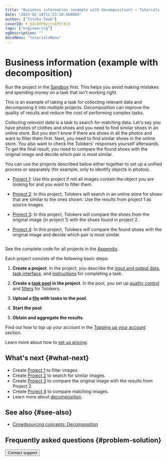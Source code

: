 ```yaml
---
title: "Business information (example with decomposition) — Tutorials | Toloka documentation"
date: "2023-02-14T11:23:10.508084"
author: ["Toloka Team"]
coverId: F_bIcOYF9yjrxkPZrXc3
tags: ["engineering"]
ogDescription: ""
docsMenu: "tutorialsMenu"
---
```



# Business information (example with decomposition)

<Note mode="tip" title="Tip">

Run the project in the [Sandbox](https://sandbox.toloka.yandex.com/for-requesters) first. This helps you avoid making mistakes and spending money on a task that isn't working right.

</Note>

This is an example of taking a task for collecting relevant data and decomposing it into multiple projects. Decomposition can improve the quality of results and reduce the cost of performing complex tasks.

_Collecting relevant data_ is a task to search for matching data. Let's say you have photos of clothes and shoes and you need to find similar shoes in an online store. But you don't know if there are shoes in all the photos and want to filter them first. Next, you need to find similar shoes in the online store. You also want to check the Tolokers' responses yourself afterwards. To get the final result, you need to compare the found shoes with the original image and decide which pair is most similar.

You can use the projects described below either together to set up a unified process or separately (for example, only to identify objects in photos).

- [Project 1](/docs/tutorials/contain_item): Use this project if not all images contain the object you are looking for and you want to filter them.

- [Project 2](/docs/tutorials/find_an_item_in_store): In this project, Tolokers will search in an online store for shoes that are similar to the ones shown. Use the results from project 1 as source images.

- [Project 3](/docs/tutorials/item_look_similar): In this project, Tolokers will compare the shoes from the original image (in project 1) with the shoes found in project 2.

- [Project 4](/docs/tutorials/item_more_similar): In this project, Tolokers will compare the found shoes with the original image and decide which pair is most similar.

<img style="max-width:100%" src="https://tlk-infra-front.azureedge.net/portal-static/uploaded/images/1675425186344/1675425186344_original_svg.svg" alt="" />

<Note mode="note" title="Note">

See the complete code for all projects in the [Appendix](/docs/tutorials/appendix-expanded-code).

</Note>

Each project consists of the following basic steps:

1. **Create a project**. In the project, you describe the [input and output data](/docs/glossary#input-output-data), [task interface](/docs/glossary#task-interface), and [instructions](/docs/glossary#instructions) for completing a task.

1. **Create a [task pool](/docs/glossary#pool) in the project**. In the pool, you set up [quality control](/docs/glossary#quality-control) and [filters](/docs/glossary#filters) for Tolokers.

1. **Upload a [file](https://tlk.s3.yandex.net/wsdm2020/dataset_1.tsv) with tasks to the pool**.

1. **Start the pool**.

1. **Obtain and aggregate the results**.

Find out how to top up your account in the [Topping up your account](/docs/guide/refill) section.

Learn more about how to [set up pricing](/docs/guide/dynamic-pricing#section_wb1_lhl_vlb).

## What's next {#what-next}

- Create [Project 1](/docs/tutorials/contain_item) to filter images.
- Create [Project 2](/docs/tutorials/find_an_item_in_store) to search for similar images.
- Create [Project 3](/docs/tutorials/item_look_similar) to compare the original image with the results from Project 2.
- Create [Project 4](/docs/tutorials/item_more_similar) to compare matching images.
- Learn more about [decomposition](/docs/guide/solution-architecture).

## See also {#see-also}

- [Crowdsourcing concepts: Decomposition](https://toloka.ai/knowledgebase/decomposition/)

## Frequently asked questions {#problem-solution}

<FaqControlProduct/>

<Button themeColor="light" view="default" size="l" type="link" url="/docs/guide/troubleshooting/support?form-source=tutorials-data-collection">Contact support</Button>
